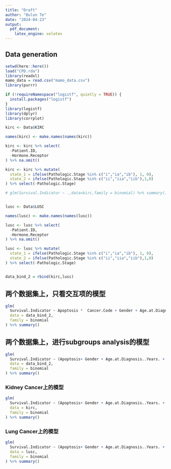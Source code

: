 ```yaml
---
title: "Draft"
author: "Bulun Te"
date: "2024-04-23"
output:
  pdf_document: 
    latex_engine: xelatex
---
```




## Data generation

```r

setwd(here::here())
load("CPD.rda")
library(readxl)
mamo_data = read.csv("mamo_data.csv")
library(purrr)

if (!requireNamespace("logistf", quietly = TRUE)) {
  install.packages("logistf")
}
library(logistf)
library(dplyr)
library(corrplot)

kirc <- Data$KIRC

names(kirc) <- make.names(names(kirc))

kirc <- kirc %>% select(
  -Patient.ID,
  -Hormone.Receptor
) %>% na.omit()

kirc <- kirc %>% mutate(
  state_1 = ifelse(Pathologic.Stage %in% c("i","ia","ib"), 1, 0),
  state_2 = ifelse(Pathologic.Stage %in% c("ii","iia","iib"),1,0)
) %>% select(-Pathologic.Stage)

# glm(Survival.Indicator ~ .,data=kirc,family = binomial) %>% summary()


lusc <- Data$LUSC

names(lusc) <- make.names(names(lusc))

lusc <- lusc %>% select(
  -Patient.ID,
  -Hormone.Receptor
) %>% na.omit()

lusc <- lusc %>% mutate(
  state_1 = ifelse(Pathologic.Stage %in% c("i","ia","ib"), 1, 0),
  state_2 = ifelse(Pathologic.Stage %in% c("ii","iia","iib"),1,0)
) %>% select(-Pathologic.Stage)


data_bind_2 = rbind(kirc,lusc)

```



## 两个数据集上，只看交互项的模型

```r


glm(
  Survival.Indicator ~ Apoptosis *  Cancer.Code + Gender + Age.at.Diagnosis..Years. + state_1 + state_2,
  data = data_bind_2,
  family = binomial
) %>% summary()


```



## 两个数据集上，进行subgroups analysis的模型


```r

glm(
  Survival.Indicator ~ (Apoptosis+ Gender + Age.at.Diagnosis..Years. + state_1 + state_2) * Cancer.Code,
  data = data_bind_2,
  family = binomial
) %>% summary()


```


###  Kidney Cancer上的模型

```r

glm(
  Survival.Indicator ~ (Apoptosis+ Gender + Age.at.Diagnosis..Years. + state_1 + state_2) ,
  data = kirc,
  family = binomial
) %>% summary()


```



### Lung Cancer上的模型


```r

glm(
  Survival.Indicator ~ (Apoptosis+ Gender + Age.at.Diagnosis..Years. + state_1 + state_2) ,
  data = lusc,
  family = binomial
) %>% summary()


```


